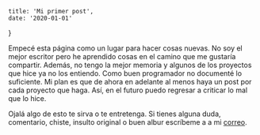 	title: 'Mi primer post',
	date: '2020-01-01'
}

Empecé esta página como un lugar para hacer cosas nuevas. No soy el mejor escritor pero he aprendido cosas en el camino que me gustaría compartir. Además, no tengo la mejor memoria y algunos de los proyectos que hice ya no los entiendo. Como buen programador no documenté lo suficiente. Mi plan es que de ahora en adelante al menos haya un post por cada proyecto que haga. Así, en el futuro puedo regresar a criticar lo mal que lo hice.

Ojalá algo de esto te sirva o te entretenga. Si tienes alguna duda, comentario, chiste, insulto original o buen albur escríbeme a a mi [correo](mailto:dariozubi@gmail.com).